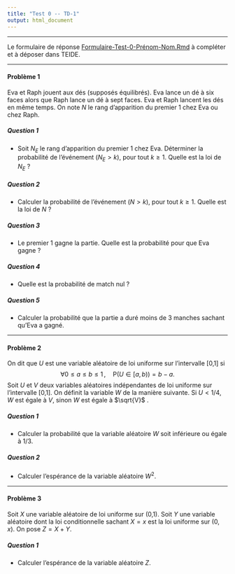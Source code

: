 ```yaml
---
title: "Test 0 -- TD-1"
output: html_document
---
```


** **

Le formulaire de réponse [Formulaire-Test-0-Prénom-Nom.Rmd](https://github.com/francoio/francoio.github.io) à compléter et à déposer dans TEIDE.

** **

#### Problème 1 

Eva et Raph jouent aux dés (supposés équilibrés). Eva lance un dé à six faces alors que Raph lance un dé à sept faces. Eva et Raph lancent les dés en même temps. On note $N$ le rang d'apparition du premier 1 chez Eva ou chez Raph.

##### Question 1

* Soit $N_E$ le rang d'apparition du premier 1 chez Eva. Déterminer la probabilité de l'événement $(N_E > k)$, pour tout $k \geq 1$. Quelle est la loi de $N_E$ ?

##### Question 2

* Calculer la probabilité de l'événement $(N > k)$, pour tout $k \geq 1$. Quelle est la loi de $N$ ?


##### Question 3

* Le premier 1 gagne la partie. Quelle est la probabilité pour que Eva gagne ? 

##### Question 4

* Quelle est la probabilité de match nul ?

##### Question 5

* Calculer la probabilité que la partie a duré moins de 3 manches sachant qu'Eva a gagné.



** **

#### Problème 2

On dit que $U$ est une variable aléatoire de loi uniforme sur l'intervalle [0,1] si
$$
\forall 0 \leq a \leq b  \leq 1 \, , \quad  \mbox{P} ( U \in [a,b)) = b-a .
$$
Soit $U$ et $V$ deux variables aléatoires indépendantes de loi uniforme sur l'intervalle [0,1]. On définit la variable $W$ de la manière suivante. Si $U < 1/4$, $W$ est égale à $V$, sinon $W$ est égale à $\sqrt{V}$ .

  
##### Question 1

*  Calculer la probabilité que la variable aléatoire $W$ soit inférieure ou égale à $1/3$.  


  
##### Question 2

*  Calculer l'espérance de la variable aléatoire $W^2$.  



** **

#### Problème 3 


Soit $X$ une variable aléatoire de loi uniforme sur (0,1). Soit $Y$ une variable aléatoire dont la loi conditionnelle sachant $X = x$ est la loi uniforme sur $(0, x)$.
On pose $Z = X + Y$.

##### Question 1

*  Calculer l'espérance de la variable aléatoire $Z$.  

